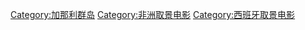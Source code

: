 [[Category:加那利群岛|Category:加那利群岛]]
[[Category:非洲取景电影|Category:非洲取景电影]]
[[Category:西班牙取景电影|Category:西班牙取景电影]]